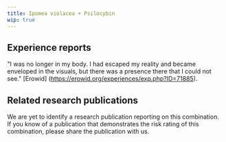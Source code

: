 ---
title: Ipomea violacea + Psilocybin
wip: true
---

## Experience reports

"I was no longer in my body. I had escaped my reality and became enveloped in the visuals, but there was a presence there that I could not see." [Erowid] (https://erowid.org/experiences/exp.php?ID=71885).


## Related research publications

We are yet to identify a research publication reporting on this combination. If you know of a publication that demonstrates the risk rating of this combination, please share the publication with us.




